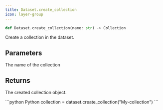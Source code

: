 ```yaml
---
title: Dataset.create_collection
icon: layer-group
---
```


```python
def Dataset.create_collection(name: str) -> Collection
```

Create a collection in the dataset.

## Parameters

<ParamField path="name" type="string">
  The name of the collection
</ParamField>

## Returns

The created collection object.

<RequestExample>
```python Python
collection = dataset.create_collection("My-collection")
```
</RequestExample>
